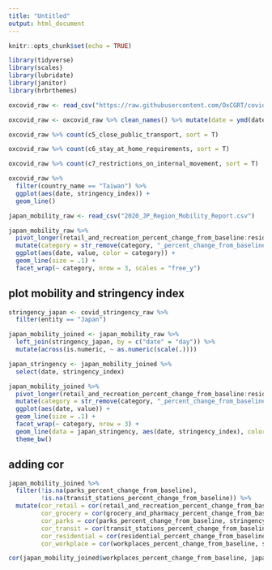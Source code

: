 ```yaml
---
title: "Untitled"
output: html_document
---
```


```r
knitr::opts_chunk$set(echo = TRUE)
```

```r
library(tidyverse)
library(scales)
library(lubridate)
library(janitor)
library(hrbrthemes)

oxcovid_raw <- read_csv("https://raw.githubusercontent.com/OxCGRT/covid-policy-tracker/master/data/OxCGRT_latest.csv")

oxcovid_raw <- oxcovid_raw %>% clean_names() %>% mutate(date = ymd(date))
```



```r
oxcovid_raw %>% count(c5_close_public_transport, sort = T)

oxcovid_raw %>% count(c6_stay_at_home_requirements, sort = T)

oxcovid_raw %>% count(c7_restrictions_on_internal_movement, sort = T)

oxcovid_raw %>% 
  filter(country_name == "Taiwan") %>% 
  ggplot(aes(date, stringency_index)) +
  geom_line()

```



```r
japan_mobility_raw <- read_csv("2020_JP_Region_Mobility_Report.csv")

japan_mobility_raw %>% 
  pivot_longer(retail_and_recreation_percent_change_from_baseline:residential_percent_change_from_baseline, names_to = "category") %>% 
  mutate(category = str_remove(category, "_percent_change_from_baseline")) %>% 
  ggplot(aes(date, value, color = category)) +
  geom_line(size = .1) +
  facet_wrap(~ category, nrow = 3, scales = "free_y")
```

## plot mobility and stringency index

```r
stringency_japan <- covid_stringency_raw %>% 
  filter(entity == "Japan")

japan_mobility_joined <- japan_mobility_raw %>% 
  left_join(stringency_japan, by = c("date" = "day")) %>% 
  mutate(across(is.numeric, ~ as.numeric(scale(.)))) 

japan_stringency <- japan_mobility_joined %>% 
  select(date, stringency_index)
```



```r
japan_mobility_joined %>% 
  pivot_longer(retail_and_recreation_percent_change_from_baseline:residential_percent_change_from_baseline, names_to = "category") %>% 
  mutate(category = str_remove(category, "_percent_change_from_baseline")) %>% 
  ggplot(aes(date, value)) +
  geom_line(size = .1) +
  facet_wrap(~ category, nrow = 3) +
  geom_line(data = japan_stringency, aes(date, stringency_index), color = "red") +
  theme_bw()
```

## adding cor 

```r
japan_mobility_joined %>% 
  filter(!is.na(parks_percent_change_from_baseline), 
         !is.na(transit_stations_percent_change_from_baseline)) %>% 
  mutate(cor_retail = cor(retail_and_recreation_percent_change_from_baseline, stringency_index), 
         cor_grocery = cor(grocery_and_pharmacy_percent_change_from_baseline, stringency_index), 
         cor_parks = cor(parks_percent_change_from_baseline, stringency_index), 
         cor_transit = cor(transit_stations_percent_change_from_baseline, stringency_index), 
         cor_residential = cor(residential_percent_change_from_baseline, stringency_index),
         cor_workplace = cor(workplaces_percent_change_from_baseline, stringency_index))

cor(japan_mobility_joined$workplaces_percent_change_from_baseline, japan_mobility_joined$stringency_index)

```


